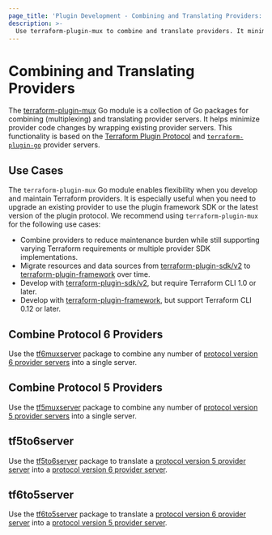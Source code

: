 ```yaml
---
page_title: 'Plugin Development - Combining and Translating Providers: Overview'
description: >-
  Use terraform-plugin-mux to combine and translate providers. It minimizes code changes by wrapping existing provider servers.
---
```


# Combining and Translating Providers

The [terraform-plugin-mux](https://pkg.go.dev/github.com/hashicorp/terraform-plugin-mux) Go module is a collection of Go packages for combining (multiplexing) and translating provider servers. It helps minimize provider code changes by wrapping existing provider servers. This functionality is based on the [Terraform Plugin Protocol](../how-terraform-works#terraform-plugin-protocol) and [`terraform-plugin-go`](https://pkg.go.dev/github.com/hashicorp/terraform-plugin-go) provider servers.

## Use Cases

The `terraform-plugin-mux` Go module enables flexibility when you develop and maintain Terraform providers. It is especially useful when you need to upgrade an existing provider to use the plugin framework SDK or the latest version of the plugin protocol. We recommend using `terraform-plugin-mux` for the following use cases:

* Combine providers to reduce maintenance burden while still supporting varying Terraform requirements or multiple provider SDK implementations. 
* Migrate resources and data sources from [terraform-plugin-sdk/v2](../sdkv2/sdk-intro) to [terraform-plugin-framework](../framework) over time.
* Develop with [terraform-plugin-sdk/v2](../sdkv2/sdk-intro), but require Terraform CLI 1.0 or later.
* Develop with [terraform-plugin-framework](../framework), but support Terraform CLI 0.12 or later.

## Combine Protocol 6 Providers

Use the [tf6muxserver](./combining-protocol-version-6-providers) package to combine any number of [protocol version 6 provider servers](../how-terraform-works#protocol-version-6) into a single server.

## Combine Protocol 5 Providers

Use the [tf5muxserver](./combining-protocol-version-5-providers) package to combine any number of [protocol version 5 provider servers](../how-terraform-works#protocol-version-5) into a single server.

## tf5to6server

Use the [tf5to6server](./translating-protocol-version-5-to-6) package to translate a [protocol version 5 provider server](../how-terraform-works#protocol-version-5) into a [protocol version 6 provider server](../how-terraform-works#protocol-version-6).

## tf6to5server

Use the [tf6to5server](./translating-protocol-version-6-to-5) package to translate a [protocol version 6 provider server](../how-terraform-works#protocol-version-6) into a [protocol version 5 provider server](../how-terraform-works#protocol-version-5).
